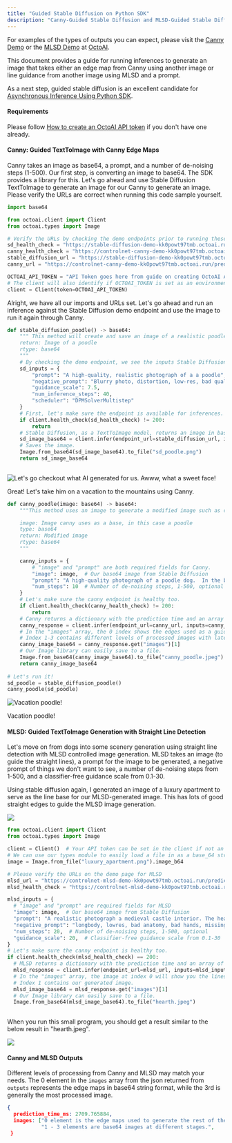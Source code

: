 ```yaml
---
title: "Guided Stable Diffusion on Python SDK"
description: "Canny-Guided Stable Diffusion and MLSD-Guided Stable Diffusion on Python SDK"
---
```


For examples of the types of outputs you can expect, please visit the [Canny Demo](https://octoai.cloud/templates/controlnet-canny-demo) or the [MLSD Demo](https://octoai.cloud/templates/controlnet-mlsd-demo) at [OctoAI](https://octoai.cloud/).

This document provides a guide for running inferences to generate an image that takes either an edge map from Canny using another image or line guidance from another image using MLSD and a prompt.

As a next step, guided stable diffusion is an excellent candidate for [Asynchronous Inference Using Python SDK](/docs/asynchronous-inference).

#### Requirements

Please follow [How to create an OctoAI API token](/docs/how-to-create-an-octoai-access-token) if you don't have one already.

#### Canny: Guided TextToImage with Canny Edge Maps

Canny takes an image as base64, a prompt, and a number of de-noising steps (1-500). Our first step, is converting an image to base64\. The SDK provides a library for this. Let's go ahead and use Stable Diffusion TextToImage to generate an image for our Canny to generate an image. Please verify the URLs are correct when running this code sample yourself.

```Python Python
import base64

from octoai.client import Client
from octoai.types import Image

# Verify the URLs by checking the demo endpoints prior to running these examples
sd_health_check = "https://stable-diffusion-demo-kk0powt97tmb.octoai.run/healthcheck"
canny_health_check = "https://controlnet-canny-demo-kk0powt97tmb.octoai.run/healthcheck"
stable_diffusion_url = "https://stable-diffusion-demo-kk0powt97tmb.octoai.run/predict"
canny_url = "https://controlnet-canny-demo-kk0powt97tmb.octoai.run/predict"  

OCTOAI_API_TOKEN = "API Token goes here from guide on creating OctoAI API token"
# The client will also identify if OCTOAI_TOKEN is set as an environment variable
client = Client(token=OCTOAI_API_TOKEN)
```

Alright, we have all our imports and URLs set. Let's go ahead and run an inference against the Stable Diffusion demo endpoint and use the image to run it again through Canny. 

```Python Python
def stable_diffusion_poodle() -> base64:
    """ This method will create and save an image of a realistic poodle.
    return: Image of a poodle
    rtype: base64
    """
    # By checking the demo endpoint, we see the inputs Stable Diffusion accepts.
    sd_inputs = {
        "prompt": "A high-quality, realistic photograph of a a poodle",
        "negative_prompt": "Blurry photo, distortion, low-res, bad quality",
        "guidance_scale": 7.5,
        "num_inference_steps": 40,
        "scheduler": "DPMSolverMultistep"
    }
    # First, let's make sure the endpoint is available for inferences.
    if client.health_check(sd_health_check) != 200:
        return
    # Stable Diffusion, as a TextToImage model, returns an image in base64.
    sd_image_base64 = client.infer(endpoint_url=stable_diffusion_url, inputs=sd_inputs).get("image_0")
    # Saves the image.
    Image.from_base64(sd_image_base64).to_file("sd_poodle.png")
    return sd_image_base64
  
```

![Let's go checkout what AI generated for us.  Awww, what a sweet face!](/images/1a9a0ce-sd_poodle.jpeg) 

Great! Let's take him on a vacation to the mountains using Canny.

```Python Python
def canny_poodle(image: base64) -> base64:
    """This method uses an image to generate a modified image such as changing the background.

    image: Image canny uses as a base, in this case a poodle
    type: base64
    return: Modified image
    rtype: base64
    """

    canny_inputs = {
      	# "image" and "prompt" are both required fields for Canny.
        "image": image,  # Our base64 image from Stable Diffusion
        "prompt": "A high-quality photograph of a poodle dog.  In the background are snow-covered mountains.",
        "num_steps": 10  # Number of de-noising steps, 1-500, optional
    }
    # Let's make sure the canny endpoint is healthy too.
    if client.health_check(canny_health_check) != 200:
        return
    # Canny returns a dictionary with the prediction time and an array of images in base64.
    canny_response = client.infer(endpoint_url=canny_url, inputs=canny_inputs)
    # In the "images" array, the 0 index shows the edges used as a guide.
    # Index 1-3 contains different levels of processed images with later indices being more processed.
    canny_image_base64 = canny_response.get("images")[1]
    # Our Image library can easily save to a file.
    Image.from_base64(canny_image_base64).to_file("canny_poodle.jpeg")
    return canny_image_base64
  
# Let's run it!
sd_poodle = stable_diffusion_poodle()
canny_poodle(sd_poodle)
```

![Vacation poodle!](/images/ce981a9-snow_covered_mountains_poodle.png)

Vacation poodle!

#### MLSD: Guided TextToImage Generation with Straight Line Detection

Let's move on from dogs into some scenery generation using straight line detection with MLSD controlled image generation. MLSD takes an image (to guide the straight lines), a prompt for the image to be generated, a negative prompt of things we don't want to see, a number of de-noising steps from 1-500, and a classifier-free guidance scale from 0.1-30.

Using stable diffusion again, I generated an image of a luxury apartment to serve as the line base for our MLSD-generated image. This has lots of good straight edges to guide the MLSD image generation.

![](/images/98e8df2-luxury_apartment.png) 

```Python Python
from octoai.client import Client
from octoai.types import Image

client = Client()  # Your API token can be set in the client if not an environment variable.
# We can use our types module to easily load a file in as a base_64 string
image = Image.from_file("luxury_apartment.png").image_b64

# Please verify the URLs on the demo page for MLSD
mlsd_url = "https://controlnet-mlsd-demo-kk0powt97tmb.octoai.run/predict"
mlsd_health_check = "https://controlnet-mlsd-demo-kk0powt97tmb.octoai.run/healthcheck"

mlsd_inputs = {
  # "image" and "prompt" are required fields for MLSD
  "image": image,  # Our base64 image from Stable Diffusion
  "prompt": "A realistic photograph a medieval castle interior. The hearth is aflame.  The furniture is made of wood and covered in animal skins.",
  "negative_prompt": "longbody, lowres, bad anatomy, bad hands, missing fingers, extra digit, fewer digits, cropped, worst quality, low quality",
  "num_steps": 20,  # Number of de-noising steps, 1-500, optional
  "guidance_scale": 20,  # Classifier-free guidance scale from 0.1-30
}
# Let's make sure the canny endpoint is healthy too.
if client.health_check(mlsd_health_check) == 200:
  # MLSD returns a dictionary with the prediction time and an array of images in base64.
  mlsd_response = client.infer(endpoint_url=mlsd_url, inputs=mlsd_inputs)
  # In the "images" array, the image at index 0 will show you the lines used as a guide.
  # Index 1 contains our generated image.
  mlsd_image_base64 = mlsd_response.get("images")[1]
  # Our Image library can easily save to a file.
  Image.from_base64(mlsd_image_base64).to_file("hearth.jpeg")
  

```

When you run this small program, you should get a result similar to the below result in "hearth.jpeg".

![](/images/8905116-medieval_hearth.jpeg) 

#### Canny and MLSD Outputs

Different levels of processing from Canny and MLSD may match your needs. The 0 element in the `images` array from the json returned from `outputs` represents the edge maps in base64 string format, while the 3rd is generally the most processed image.

```JSON JSON
{
  prediction_time_ms: 2709.765884,
  images: ["0 element is the edge maps used to generate the rest of the images in Base64",
           "1 - 3 elements are base64 images at different stages.",
 }
```